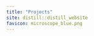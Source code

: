 ```yaml
---
title: "Projects"
site: distill::distill_website
favicon: microscope_blue.png
---
```


```r



```

